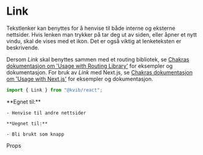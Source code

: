 
<Meta of={LinkStories} />

# Link

Tekstlenker kan benyttes for å henvise til både interne og eksterne nettsider.
Hvis lenken man trykker på tar deg ut av siden, eller åpner et nytt vindu, skal de vises med et ikon. Det er også viktig at lenketeksten er beskrivende.

Dersom _Link_ skal benyttes sammen med et routing bibliotek, se [Chakras dokumentasjon om 'Usage with Routing Library'](https://chakra-ui.com/docs/components/link/usage#usage-with-routing-library) for eksempler og dokumentasjon.
For bruk av _Link_ med Next.js, se [Chakras dokumentasjon om 'Usage with Next.js'](https://chakra-ui.com/docs/components/link/usage#usage-with-nextjs) for eksempler og dokumentasjon.

```jsx
import { Link } from "@kvib/react";
```

<DocsContainer>
    **Egnet til:**

    - Henvise til andre nettsider

    **Uegnet til:**

    - Bli brukt som knapp
</DocsContainer>

<DocsHeading light>Props</DocsHeading>

<Canvas of={LinkStories.Preview} />
<Controls of={LinkStories.Preview} />
